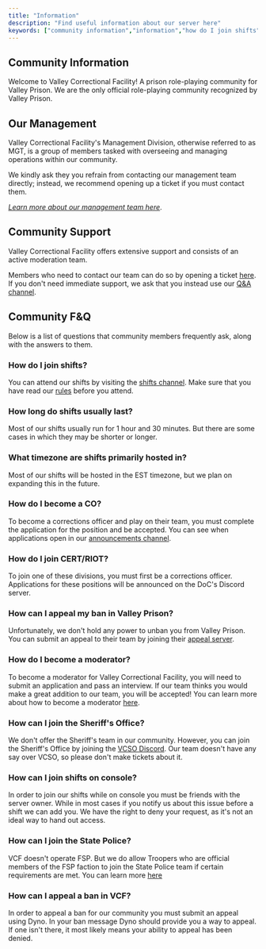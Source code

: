 ```yaml
---
title: "Information"
description: "Find useful information about our server here"
keywords: ["community information","information","how do I join shifts","how long do shifts last","what timezone are shifts in","how do I become a co","how can I appeal my ban in valley prison","how do I join RIOT","how do I join CERT","how do I join the sheriff","how can I join shifts on console","how can I join state police","how can I join VCSO","how can I join FSP","how can I appeal my ban in VCF"]
---
```


## Community Information

Welcome to Valley Correctional Facility! A prison role-playing community for Valley Prison. We are the only official role-playing community recognized by Valley Prison.

## Our Management

Valley Correctional Facility's Management Division, otherwise referred to as MGT, is a group of members tasked with overseeing and managing operations within our community.

We kindly ask they you refrain from contacting our management team directly; instead, we recommend opening up a ticket if you must contact them.

[_Learn more about our management team here_](/about-us/our-team).

## Community Support

Valley Correctional Facility offers extensive support and consists of an active moderation team.

Members who need to contact our team can do so by opening a ticket [here](https://discord.com/channels/1345804368263385170/1345816347657113702). If you don't need immediate support, we ask that you instead use our [Q&A channel](https://discord.com/channels/1345804368263385170/1345816347657113702).

## Community F&Q

Below is a list of questions that community members frequently ask, along with the answers to them.

### How do I join shifts?

You can attend our shifts by visiting the [shifts channel](https://discord.com/channels/1345804368263385170/1345816347657113702). Make sure that you have read our [rules](/community-rules/our-rules) before you attend.

### How long do shifts usually last?

Most of our shifts usually run for 1 hour and 30 minutes. But there are some cases in which they may be shorter or longer.

### What timezone are shifts primarily hosted in?

Most of our shifts will be hosted in the EST timezone, but we plan on expanding this in the future.

### How do I become a CO?

To become a corrections officer and play on their team, you must complete the application for the position and be accepted. You can see when applications open in our [announcements channel](https://discord.com/channels/1345804368263385170/1345816347657113702).

### How do I join CERT/RIOT?

To join one of these divisions, you must first be a corrections officer. Applications for these positions will be announced on the DoC's Discord server.

### How can I appeal my ban in Valley Prison?

Unfortunately, we don't hold any power to unban you from Valley Prison. You can submit an appeal to their team by joining their [appeal server](https://discord.gg/dpPzyrb9Rq).

### How do I become a moderator?

To become a moderator for Valley Correctional Facility, you will need to submit an application and pass an interview. If our team thinks you would make a great addition to our team, you will be accepted! You can learn more about how to become a moderator [here](/about-us/moderation-division).

### How can I join the Sheriff's Office?

We don't offer the Sheriff's team in our community. However, you can join the Sheriff's Office by joining the [VCSO Discord](https://discord.gg/Z72HEVa8ze). Our team doesn't have any say over VCSO, so please don't make tickets about it.

### How can I join shifts on console?

In order to join our shifts while on console you must be friends with the server owner. While in most cases if you notify us about this issue before a shift we can add you. We have the right to deny your request, as it's not an ideal way to hand out access.

### How can I join the State Police?

VCF doesn't operate FSP. But we do allow Troopers who are official members of the FSP faction to join the State Police team if certain requirements are met. You can learn more [here](https://discord.gg/neqctBhjb9)

### How can I appeal a ban in VCF?

In order to appeal a ban for our community you must submit an appeal using Dyno. In your ban message Dyno should provide you a way to appeal. If one isn't there, it most likely means your ability to appeal has been denied.